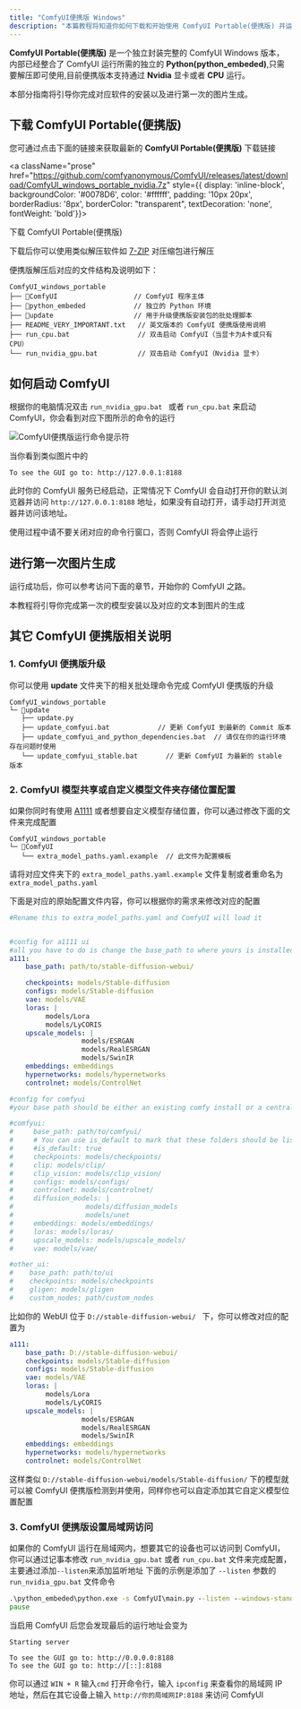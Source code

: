 ```yaml
---
title: "ComfyUI便携版 Windows"
description: "本篇教程将知道你如何下载和开始使用 ComfyUI Portable(便携版) 并运行对应的程序"
---
```


**ComfyUI Portable(便携版)** 是一个独立封装完整的 ComfyUI Windows 版本，内部已经整合了 ComfyUI 运行所需的独立的 **Python(python_embeded)**,只需要解压即可使用,目前便携版本支持通过 **Nvidia** 显卡或者 **CPU** 运行。

本部分指南将引导你完成对应软件的安装以及进行第一次的图片生成。

## 下载 ComfyUI Portable(便携版)

您可通过点击下面的链接来获取最新的 **ComfyUI Portable(便携版)** 下载链接

<a className="prose" href="https://github.com/comfyanonymous/ComfyUI/releases/latest/download/ComfyUI_windows_portable_nvidia.7z" style={{ display: 'inline-block', backgroundColor: '#0078D6', color: '#ffffff', padding: '10px 20px', borderRadius: '8px', borderColor: "transparent", textDecoration: 'none', fontWeight: 'bold'}}>
  <p className="prose" style={{ margin: 0, fontSize: "0.8rem" }}>下载 ComfyUI Portable(便携版)</p>
</a>

下载后你可以使用类似解压软件如 [7-ZIP](https://7-zip.org/) 对压缩包进行解压

便携版解压后对应的文件结构及说明如下：

```
ComfyUI_windows_portable
├── 📂ComfyUI                   // ComfyUI 程序主体
├── 📂python_embeded            // 独立的 Python 环境
├── 📂update                    // 用于升级便携版安装包的批处理脚本
├── README_VERY_IMPORTANT.txt   // 英文版本的 ComfyUI 便携版使用说明
├── run_cpu.bat                 // 双击启动 ComfyUI（当显卡为A卡或只有 CPU）
└── run_nvidia_gpu.bat          // 双击启动 ComfyUI（Nvidia 显卡）
```

## 如何启动 ComfyUI

根据你的电脑情况双击 `run_nvidia_gpu.bat ` 或者 ` run_cpu.bat ` 来启动 ComfyUI，你会看到对应下图所示的命令的运行

![ComfyUI便携版运行命令提示符](/images/comfyui-portable-cmd.png)

当你看到类似图片中的
```
To see the GUI go to: http://127.0.0.1:8188
```

此时你的 ComfyUI 服务已经启动，正常情况下 ComfyUI 会自动打开你的默认浏览器并访问 `http://127.0.0.1:8188` 地址，如果没有自动打开，请手动打开浏览器并访问该地址。

<Note>使用过程中请不要关闭对应的命令行窗口，否则 ComfyUI 将会停止运行</Note>

## 进行第一次图片生成

运行成功后，你可以参考访问下面的章节，开始你的 ComfyUI 之路。

<Card title="进行第一次图片生成" icon="link" href="/zh-CN/get_started/first_generation">
  本教程将引导你完成第一次的模型安装以及对应的文本到图片的生成
</Card>

## 其它 ComfyUI 便携版相关说明

### 1. ComfyUI 便携版升级

你可以使用 **update** 文件夹下的相关批处理命令完成 ComfyUI 便携版的升级

```
ComfyUI_windows_portable
└─ 📂update
   ├── update.py
   ├── update_comfyui.bat            // 更新 ComfyUI 到最新的 Commit 版本
   ├── update_comfyui_and_python_dependencies.bat  // 请仅在你的运行环境存在问题时使用
   └── update_comfyui_stable.bat       // 更新 ComfyUI 为最新的 stable 版本
```

### 2. ComfyUI 模型共享或自定义模型文件夹存储位置配置

如果你同时有使用 [A1111](https://github.com/AUTOMATIC1111/stable-diffusion-webui) 或者想要自定义模型存储位置，你可以通过修改下面的文件来完成配置
```
ComfyUI_windows_portable
└─ 📂ComfyUI
   └── extra_model_paths.yaml.example  // 此文件为配置模板
```

请将对应文件夹下的 `extra_model_paths.yaml.example` 文件复制或者重命名为 `extra_model_paths.yaml`

下面是对应的原始配置文件内容，你可以根据你的需求来修改对应的配置

```yaml
#Rename this to extra_model_paths.yaml and ComfyUI will load it


#config for a1111 ui
#all you have to do is change the base_path to where yours is installed
a111:
    base_path: path/to/stable-diffusion-webui/

    checkpoints: models/Stable-diffusion
    configs: models/Stable-diffusion
    vae: models/VAE
    loras: |
         models/Lora
         models/LyCORIS
    upscale_models: |
                  models/ESRGAN
                  models/RealESRGAN
                  models/SwinIR
    embeddings: embeddings
    hypernetworks: models/hypernetworks
    controlnet: models/ControlNet

#config for comfyui
#your base path should be either an existing comfy install or a central folder where you store all of your models, loras, etc.

#comfyui:
#     base_path: path/to/comfyui/
#     # You can use is_default to mark that these folders should be listed first, and used as the default dirs for eg downloads
#     #is_default: true
#     checkpoints: models/checkpoints/
#     clip: models/clip/
#     clip_vision: models/clip_vision/
#     configs: models/configs/
#     controlnet: models/controlnet/
#     diffusion_models: |
#                  models/diffusion_models
#                  models/unet
#     embeddings: models/embeddings/
#     loras: models/loras/
#     upscale_models: models/upscale_models/
#     vae: models/vae/

#other_ui:
#    base_path: path/to/ui
#    checkpoints: models/checkpoints
#    gligen: models/gligen
#    custom_nodes: path/custom_nodes

```

比如你的 WebUI 位于 `D://stable-diffusion-webui/ ` 下，你可以修改对应的配置为

```yaml
a111:
    base_path: D://stable-diffusion-webui/
    checkpoints: models/Stable-diffusion
    configs: models/Stable-diffusion
    vae: models/VAE
    loras: |
         models/Lora
         models/LyCORIS
    upscale_models: |
                  models/ESRGAN
                  models/RealESRGAN
                  models/SwinIR
    embeddings: embeddings
    hypernetworks: models/hypernetworks
    controlnet: models/ControlNet
```
这样类似 `D://stable-diffusion-webui/models/Stable-diffusion/` 下的模型就可以被 ComfyUI 便携版检测到并使用，同样你也可以自定添加其它自定义模型位置配置

### 3. ComfyUI 便携版设置局域网访问

如果你的 ComfyUI 运行在局域网内，想要其它的设备也可以访问到 ComfyUI，你可以通过记事本修改 `run_nvidia_gpu.bat` 或者 `run_cpu.bat` 文件来完成配置，主要通过添加`--listen`来添加监听地址
下面的示例是添加了 `--listen` 参数的 `run_nvidia_gpu.bat` 文件命令

```bat
.\python_embeded\python.exe -s ComfyUI\main.py --listen --windows-standalone-build
pause
```

当启用 ComfyUI 后您会发现最后的运行地址会变为
```
Starting server

To see the GUI go to: http://0.0.0.0:8188
To see the GUI go to: http://[::]:8188
```

你可以通过 `WIN + R` 输入`cmd` 打开命令行，输入 `ipconfig` 来查看你的局域网 IP 地址，然后在其它设备上输入 `http://你的局域网IP:8188` 来访问 ComfyUI